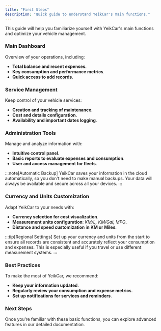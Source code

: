 ```yaml
---
title: "First Steps"
description: "Quick guide to understand YeikCar's main functions."
---
```



This guide will help you familiarize yourself with YeikCar's main functions and optimize your vehicle management.

### <CustomIcon name="view-dashboard-outline">Main Dashboard</CustomIcon>
Overview of your operations, including:

- **Total balance and recent expenses**.
- **Key consumption and performance metrics**.
- **Quick access to add records**.


### <CustomIcon name="wrench-outline">Service Management</CustomIcon>
Keep control of your vehicle services:

- **Creation and tracking of maintenance**.
- **Cost and details configuration**.
- **Availability and important dates logging**.



### <CustomIcon name="cog-outline">Administration Tools</CustomIcon>
Manage and analyze information with:

- **Intuitive control panel**.
- **Basic reports to evaluate expenses and consumption**.
- **User and access management for fleets**.

:::note[Automatic Backup]
YeikCar saves your information in the cloud automatically, so you don't need to make manual backups. Your data will always be available and secure across all your devices.
:::

### <CustomIcon name="map-marker-distance">Currency and Units Customization</CustomIcon>
Adapt YeikCar to your needs with:

- **Currency selection for cost visualization**.
- **Measurement units configuration**: _KM/L, KM/Gal, MPG_.
- **Distance and speed customization in KM or Miles**.

:::tip[Regional Settings]
Set up your currency and units from the start to ensure all records are consistent and accurately reflect your consumption and expenses. This is especially useful if you travel or use different measurement systems.
:::

### <CustomIcon name="star-circle-outline">Best Practices</CustomIcon>
To make the most of YeikCar, we recommend:

- **Keep your information updated**.
- **Regularly review your consumption and expense metrics**.
- **Set up notifications for services and reminders**.



### <CustomIcon name="rocket-launch-outline">Next Steps</CustomIcon>
Once you're familiar with these basic functions, you can explore advanced features in our detailed documentation.

